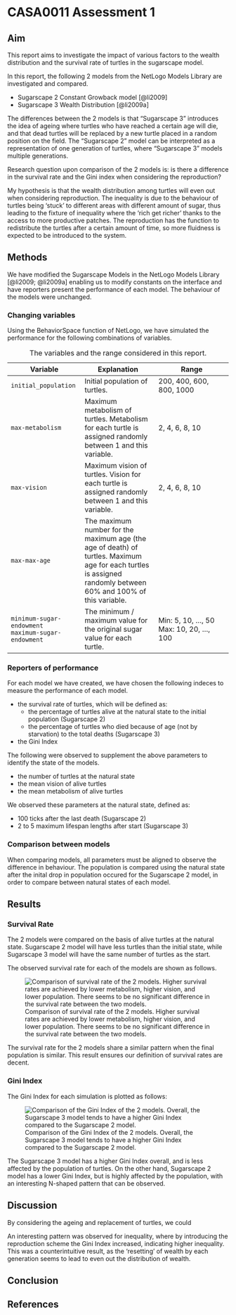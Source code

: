 # CASA0011 Assessment 1

## Aim

This report aims to investigate the impact of various factors to the wealth distribution and the survival rate of turtles in the sugarscape model.

In this report, the following 2 models from the NetLogo Models Library are investigated and compared.

- Sugarscape 2 Constant Growback model [@li2009]
- Sugarscape 3 Wealth Distribution [@li2009a]

The differences between the 2 models is that "Sugarscape 3" introduces the idea of ageing where turtles who have reached a certain age will die, and that dead turtles will be replaced by a new turtle placed in a random position on the field. 
The "Sugarscape 2" model can be interpreted as a representation of one generation of turtles, where "Sugarscape 3" models multiple generations.

Research question upon comparison of the 2 models is: is there a difference in the survival rate and the Gini index when considering the reproduction?

My hypothesis is that the wealth distribution among turtles will even out when considering reproduction. The inequality is due to the behaviour of turtles being 'stuck' to different areas with different amount of sugar, thus leading to the fixture of inequality where the 'rich get richer' thanks to the access to more productive patches. The reproduction has the function to redistribute the turtles after a certain amount of time, so more fluidness is expected to be introduced to the system.

## Methods

We have modified the Sugarscape Models in the NetLogo Models Library [@li2009; @li2009a] enabling us to modify constants on the interface and have reporters present the performance of each model. The behaviour of the models were unchanged.

### Changing variables

Using the BehaviorSpace function of NetLogo, we have simulated the performance for the following combinations of variables.

| Variable | Explanation | Range |
| --- | --- | --- |
| `initial_population` | Initial population of turtles. | 200, 400, 600, 800, 1000 |
| `max-metabolism` | Maximum metabolism of turtles. Metabolism for each turtle is assigned randomly between 1 and this variable. | 2, 4, 6, 8, 10 |
| `max-vision` | Maximum vision of turtles. Vision for each turtle is assigned randomly between 1 and this variable. | 2, 4, 6, 8, 10 | 
| `max-max-age` | The maximum number for the maximum age (the age of death) of turtles. Maximum age for each turtles is assigned randomly between 60% and 100% of this variable. |
| `minimum-sugar-endowment` <br /> `maximum-sugar-endowment` | The minimum / maximum value for the original sugar value for each turtle. | Min: 5, 10, ..., 50 <br /> Max: 10, 20, ..., 100 |

: The variables and the range considered in this report. 

### Reporters of performance

For each model we have created, we have chosen the following indeces to measure the performance of each model.

- the survival rate of turtles, which will be defined as:
    - the percentage of turtles alive at the natural state to the initial population (Sugarscape 2)
    - the percentage of turtles who died because of age (not by starvation) to the total deaths (Sugarscape 3)
- the Gini Index

The following were observed to supplement the above parameters to identify the state of the models.

- the number of turtles at the natural state
- the mean vision of alive turtles
- the mean metabolism of alive turtles

We observed these parameters at the natural state, defined as:

- 100 ticks after the last death (Sugarscape 2)
- 2 to 5 maximum lifespan lengths after start (Sugarscape 3)

### Comparison between models

When comparing models, all parameters must be aligned to observe the difference in behaviour. The population is compared using the natural state after the inital drop in population occured for the Sugarscape 2 model, in order to compare between natural states of each model.

## Results

### Survival Rate

The 2 models were compared on the basis of alive turtles at the natural state. Sugarscape 2 model will have less turtles than the initial state, while Sugarscape 3 model will have the same number of turtles as the start.

The observed survival rate for each of the models are shown as follows.

![Comparison of survival rate of the 2 models. Higher survival rates are achieved by lower metabolism, higher vision, and lower population. There seems to be no significant difference in the survival rate between the two models.](image/survival_rate_combined.png)

The survival rate for the 2 models share a similar pattern when the final population is similar. This result ensures our definition of survival rates are decent. 

### Gini Index

The Gini Index for each simulation is plotted as follows:

![Comparison of the Gini Index of the 2 models. Overall, the Sugarscape 3 model tends to have a higher Gini Index compared to the Sugarscape 2 model.](image/gini_index_combined.png)

The Sugarscape 3 model has a higher Gini Index overall, and is less affected by the population of turtles. On the other hand, Sugarscape 2 model has a lower Gini Index, but is highly affected by the population, with an interesting N-shaped pattern that can be observed.



## Discussion

By considering the ageing and replacement of turtles, we could 

An interesting pattern was observed for inequality, where by introducing the reproduction scheme the Gini Index increased, indicating higher inequality. This was a counterintuitive result, as the 'resetting' of wealth by each generation seems to lead to even out the distribution of wealth.

## Conclusion

## References

